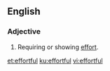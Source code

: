 ==English==

===Adjective===
{{en-adj}}
# Requiring or showing [[effort]].

[[et:effortful]]
[[ku:effortful]]
[[vi:effortful]]
